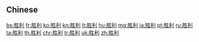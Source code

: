 {{also|勝利}}
==Chinese==
{{zh-see|勝利}}

[[bs:胜利]]
[[fr:胜利]]
[[ko:胜利]]
[[kn:胜利]]
[[lt:胜利]]
[[hu:胜利]]
[[mg:胜利]]
[[ja:胜利]]
[[pt:胜利]]
[[ru:胜利]]
[[ta:胜利]]
[[th:胜利]]
[[chr:胜利]]
[[tr:胜利]]
[[uk:胜利]]
[[zh:胜利]]